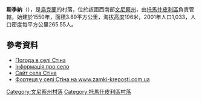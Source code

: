 {{coord|48|27|9|N|28|25|16|E|scale:30000|display=title}}

'''斯季納'''（{{lang-uk|Стіна}}），是[[烏克蘭|烏克蘭]]的村落，位於該國西南部[[文尼察州|文尼察州]]，由[[托馬什皮利區|托馬什皮利區]]負責管轄，始建於1550年，面積3.89平方公里，海拔高度196米，2001年人口1,033，人口密度每平方公里265.55人。

==參考資料==
* [http://weather.in.ua/ua/vinnickaja/25275 Погода в селі Стіна] {{Wayback|url=http://weather.in.ua/ua/vinnickaja/25275 |date=20160305071305 }}
* [http://rajina.livejournal.com/12818.html#cutid1 Інформація про село] {{Wayback|url=http://rajina.livejournal.com/12818.html#cutid1 |date=20180113060639 }}
* [http://stina.at.ua Сайт села Стіна] {{Wayback|url=http://stina.at.ua/ |date=20181103191157 }}
* [http://zamki-kreposti.com.ua/vinnickaya-oblast/gorodok-jangrad-stena/ Фортеця у селі Стіна на www.zamki-kreposti.com.ua] {{Wayback|url=http://zamki-kreposti.com.ua/vinnickaya-oblast/gorodok-jangrad-stena/ |date=20200808000714 }} {{ref-ru}}

[[Category:文尼察州村落|Category:文尼察州村落]]
[[Category:托馬什皮利區村落|Category:托馬什皮利區村落]]


{{Vinnytsia-geo-stub}}
